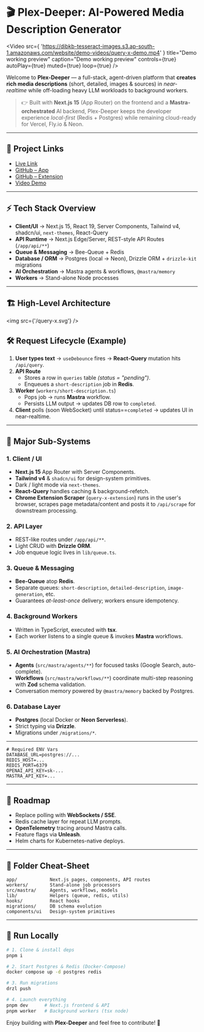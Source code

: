 # 🎬 Plex-Deeper: AI-Powered Media Description Generator

<Video
  src={
    'https://dibkb-tesseract-images.s3.ap-south-1.amazonaws.com/website/demo-videos/query-x-demo.mp4'
  }
  title="Demo working preview"
  caption="Demo working preview"
  controls={true}
  autoPlay={true}
  muted={true}
  loop={true}
/>

Welcome to **Plex-Deeper** — a full-stack, agent-driven platform that **creates rich media descriptions** (short, detailed, images & sources) in _near-realtime_ while off-loading heavy LLM workloads to background workers.

> 👉 Built with **Next.js 15** (App Router) on the frontend and a **Mastra-orchestrated** AI backend, Plex-Deeper keeps the developer experience _local-first_ (Redis + Postgres) while remaining cloud-ready for Vercel, Fly.io & Neon.

---

## 🔗 Project Links

- [Live Link](https://query.borborah.xyz)
- [GitHub – App](https://github.com/dibkb/plex-deeper)
- [GitHub – Extension](https://github.com/dibkb/query-x-extension)
- [Video Demo](https://dibkb-tesseract-images.s3.ap-south-1.amazonaws.com/website/demo-videos/query-x-demo.mp4)

---

## ⚡ Tech Stack Overview

- **Client/UI** → Next.js 15, React 19, Server Components, Tailwind v4, shadcn/ui, `next-themes`, React-Query
- **API Runtime** → Next.js Edge/Server, REST-style API Routes (`/app/api/**`)
- **Queue & Messaging** → Bee-Queue + Redis
- **Database / ORM** → Postgres (local → Neon), Drizzle ORM + `drizzle-kit` migrations
- **AI Orchestration** → Mastra agents & workflows, `@mastra/memory`
- **Workers** → Stand-alone Node processes

---

## 🏗️ High-Level Architecture

<img src={'/query-x.svg'} />

## 🛠️ Request Lifecycle (Example)

1. **User types text** → `useDebounce` fires → **React-Query** mutation hits `/api/query`.
2. **API Route**
   - Stores a row in `queries` table _(status = "pending")_.
   - Enqueues a `short-description` job in **Redis**.
3. **Worker** (`workers/short-description.ts`)
   - Pops job → runs **Mastra** workflow.
   - Persists LLM output → updates DB row to `completed`.
4. **Client** polls (soon WebSocket) until status==`completed` → updates UI in near-realtime.

---

## 🧩 Major Sub-Systems

### 1. Client / UI

- **Next.js 15** App Router with Server Components.
- **Tailwind v4** & `shadcn/ui` for design-system primitives.
- Dark / light mode via `next-themes`.
- **React-Query** handles caching & background-refetch.
- **Chrome Extension Scraper** (`query-x-extension`) runs in the user's browser, scrapes page metadata/content and posts it to `/api/scrape` for downstream processing.

### 2. API Layer

- REST-like routes under `/app/api/**`.
- Light CRUD with **Drizzle ORM**.
- Job enqueue logic lives in `lib/queue.ts`.

### 3. Queue & Messaging

- **Bee-Queue** atop **Redis**.
- Separate queues: `short-description`, `detailed-description`, `image-generation`, etc.
- Guarantees _at-least-once_ delivery; workers ensure idempotency.

### 4. Background Workers

- Written in TypeScript, executed with **tsx**.
- Each worker listens to a single queue & invokes **Mastra** workflows.

### 5. AI Orchestration (Mastra)

- **Agents** (`src/mastra/agents/**`) for focused tasks (Google Search, auto-complete).
- **Workflows** (`src/mastra/workflows/**`) coordinate multi-step reasoning with **Zod** schema validation.
- Conversation memory powered by `@mastra/memory` backed by Postgres.

### 6. Database Layer

- **Postgres** (local Docker or **Neon Serverless**).
- Strict typing via **Drizzle**.
- Migrations under `/migrations/*`.

---

```env
# Required ENV Vars
DATABASE_URL=postgres://...
REDIS_HOST=...
REDIS_PORT=6379
OPENAI_API_KEY=sk-...
MASTRA_API_KEY=...
```

---

## 🔮 Roadmap

- Replace polling with **WebSockets / SSE**.
- Redis cache layer for repeat LLM prompts.
- **OpenTelemetry** tracing around Mastra calls.
- Feature flags via **Unleash**.
- Helm charts for Kubernetes-native deploys.

---

## 📂 Folder Cheat-Sheet

```
app/            Next.js pages, components, API routes
workers/        Stand-alone job processors
src/mastra/     Agents, workflows, models
lib/            Helpers (queue, redis, utils)
hooks/          React hooks
migrations/     DB schema evolution
components/ui   Design-system primitives
```

---

## 🚀 Run Locally

```bash
# 1. Clone & install deps
pnpm i

# 2. Start Postgres & Redis (Docker-Compose)
docker compose up -d postgres redis

# 3. Run migrations
drzl push

# 4. Launch everything
pnpm dev      # Next.js frontend & API
pnpm worker   # Background workers (tsx node)
```

Enjoy building with **Plex-Deeper** and feel free to contribute! 🎉
